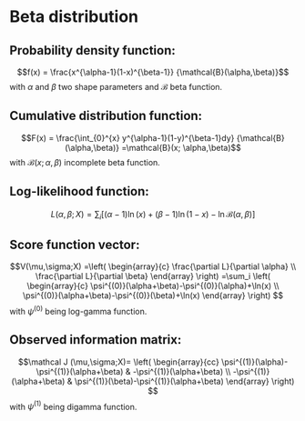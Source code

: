 <!--
%\VignetteEngine{knitr::rmarkdown}
%\VignetteIndexEntry{Distributions-Beta}
\usepackage{amsmath,amssymb}
-->


Beta distribution
========================================================

Probability density function:
-------------------------
$$f(x) = \frac{x^{\alpha-1}(1-x)^{\beta-1}} {\mathcal{B}(\alpha,\beta)}$$
with $\alpha$ and $\beta$ two shape parameters and $\mathcal B$ beta function.

<!--
```
Mathematica Code: 
(x^(alpha-1) (1-x)^(beta-1))/(beta(alpha, beta))
```
-->

Cumulative distribution function:
-------------------------
$$F(x) = \frac{\int_{0}^{x} y^{\alpha-1}(1-y)^{\beta-1}dy} {\mathcal{B}(\alpha,\beta)}
=\mathcal{B}(x; \alpha,\beta)$$
with $\mathcal B (x; \alpha,\beta)$ incomplete beta function.

<!--
```
Mathematica Code: 
Integrate[(x^(alpha-1) (1-x)^(beta-1))/(beta(alpha, beta)),{x,0,y}]
```
-->

Log-likelihood function:
-------------------------
$$L(\alpha,\beta;X)=\sum_i\left[ (\alpha-1)\ln(x)+(\beta-1)\ln(1-x)-\ln \mathcal{B}(\alpha,\beta) \right]$$

<!--
```
Mathematica Code: 
(alpha-1)log(x)+(beta-1)log(1-x)-log(beta(alpha,beta))
```
-->

Score function vector:
-------------------------
$$V(\mu,\sigma;X)
    =\left( \begin{array}{c}
    \frac{\partial L}{\partial \alpha}  \\
    \frac{\partial L}{\partial \beta}
    \end{array} \right)
    =\sum_i
    \left( \begin{array}{c}
    \psi^{(0)}(\alpha+\beta)-\psi^{(0)}(\alpha)+\ln(x) \\
    \psi^{(0)}(\alpha+\beta)-\psi^{(0)}(\beta)+\ln(x) 
    \end{array} \right)
    $$
with $\psi^{(0)}$ being log-gamma function.

<!--
```
Mathematica Code: 
D[(alpha-1)log(x)+(beta-1)log(1-x)-log(beta(alpha,beta)),alpha]
D[(alpha-1)log(x)+(beta-1)log(1-x)-log(beta(alpha,beta)),beta]
```
-->

Observed information matrix:
-------------------------
$$\mathcal J (\mu,\sigma;X)=
    \left( \begin{array}{cc}
    \psi^{(1)}(\alpha)-\psi^{(1)}(\alpha+\beta) & -\psi^{(1)}(\alpha+\beta) \\
    -\psi^{(1)}(\alpha+\beta) & \psi^{(1)}(\beta)-\psi^{(1)}(\alpha+\beta) \end{array} \right)
    $$
with $\psi^{(1)}$ being digamma function.

<!--
```
Mathematica Code: 
-D[D[(alpha-1)log(x)+(beta-1)log(1-x)-log(beta(alpha,beta)),alpha],alpha]
-D[D[(alpha-1)log(x)+(beta-1)log(1-x)-log(beta(alpha,beta)),alpha],beta]
-D[D[(alpha-1)log(x)+(beta-1)log(1-x)-log(beta(alpha,beta)),beta],beta]
```
-->


